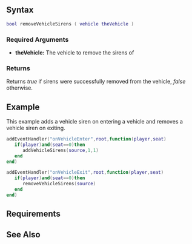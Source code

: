 
{{Server function}}
{{New feature/item|3.0130|1.3.0|3968|
This function removes sirens from a vehicle.
}}

==Syntax== 
<syntaxhighlight lang="lua">
bool removeVehicleSirens ( vehicle theVehicle )
</syntaxhighlight> 

===Required Arguments=== 
*'''theVehicle:''' The vehicle to remove the sirens of

===Returns===
Returns ''true'' if sirens were successfully removed from the vehicle, ''false'' otherwise. 

==Example==
This example adds a vehicle siren on entering a vehicle and removes a vehicle siren on exiting.
<syntaxhighlight lang="lua">addEventHandler("onVehicleEnter",root,function(player,seat)
   if(player)and(seat==0)then
      addVehicleSirens(source,1,1)
   end
end)

addEventHandler("onVehicleExit",root,function(player,seat)
   if(player)and(seat==0)then
      removeVehicleSirens(source)
   end
end)
</syntaxhighlight>

==Requirements==
{{Requirements|1.3.0-9.03968|n/a|}}

==See Also==
{{Vehicle_functions}}